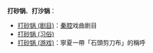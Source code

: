 '''打砂锅'''、'''打沙锅'''：

*[[打砂锅_(剧目)|打砂锅 (剧目)]]：[[秦腔|秦腔]]戏曲剧目
*[[打砂锅_(习俗)|打砂锅 (习俗)]]
*[[石頭剪刀布|打砂锅 (游戏)]]：寧夏一帶「石頭剪刀布」的稱呼



{{disambig}}